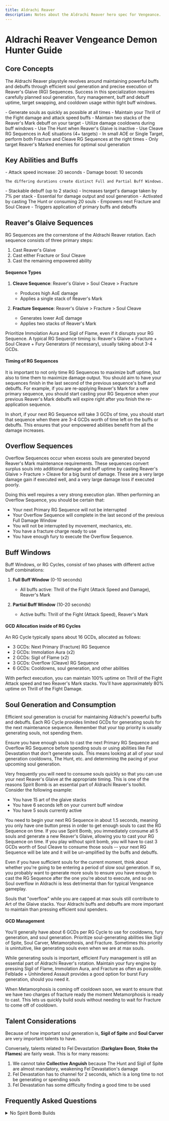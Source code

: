 ```yaml
---
title: Aldrachi Reaver
description: Notes about the Aldrachi Reaver hero spec for Vengeance.
---
```


# Aldrachi Reaver Vengeance Demon Hunter Guide

## Core Concepts

The Aldrachi Reaver playstyle revolves around maintaining powerful buffs and debuffs through efficient soul generation and precise execution of Reaver's Glaive (RG) Sequences. Success in this specialization requires carefully planned soul generation, fury management, buff and debuff uptime, target swapping, and cooldown usage within tight buff windows.

<Aside type="tip" title="Key Principles">
- Generate souls as quickly as possible at all times
- Maintain your Thrill of the Fight damage and attack speed buffs
- Maintain two stacks of the Reaver's Mark debuff on your target
- Utilize damage cooldowns during buff windows
- Use The Hunt when Reaver's Glaive is inactive
- Use Cleave RG Sequences in AoE situations (4+ targets)
- In small AOE or Single Target, perform both Fracture and Cleave RG Sequences at the right times
- Only target Reaver's Marked enemies for optimal soul generation
</Aside>

## Key Abilities and Buffs

<Tabs>
  <TabItem label="Thrill of the Fight">
    - Attack speed increase: 20 seconds
    - Damage boost: 10 seconds

    The differing durations create distinct Full and Partial Buff Windows.
  </TabItem>
  <TabItem label="Reaver's Mark">
    - Stackable debuff (up to 2 stacks)
    - Increases target's damage taken by 7% per stack
    - Essential for damage output and soul generation
  </TabItem>
  <TabItem label="Reaver's Glaive">
    - Activated by casting The Hunt or consuming 20 souls
    - Empowers next Fracture and Soul Cleave
    - Triggers application of primary buffs and debuffs
  </TabItem>
</Tabs>

## Reaver's Glaive Sequences

RG Sequences are the cornerstone of the Aldrachi Reaver rotation. Each sequence consists of three primary steps:

1. Cast Reaver's Glaive
2. Cast either Fracture or Soul Cleave
3. Cast the remaining empowered ability

#### Sequence Types

1. **Cleave Sequence**: Reaver's Glaive > Soul Cleave > Fracture
   - Produces high AoE damage
   - Applies a single stack of Reaver's Mark

2. **Fracture Sequence**: Reaver's Glaive > Fracture > Soul Cleave
   - Generates lower AoE damage
   - Applies two stacks of Reaver's Mark

<Aside type="caution" title="Fury Management">
Prioritize Immolation Aura and Sigil of Flame, even if it disrupts your RG Sequence. A typical RG Sequence timing is: Reaver's Glaive + Fracture + Soul Cleave + Fury Generators (if necessary), usually taking about 3-4 GCDs.
</Aside>

#### Timing of RG Sequences

It is important to not only time RG Sequences to maximize buff uptime, but also to time them to maximize damage output. You should aim to have your sequences finish in the last second of the previous sequence's buff and debuffs. For example, if you are re-applying Reaver's Mark for a new primary sequence, you should start casting your RG Sequence when your previous Reaver's Mark debuffs will expire right after you finish the re-application sequence.

In short, if your next RG Sequence will take 3 GCDs of time, you should start that sequence when there are 3-4 GCDs worth of time left on the buffs or debuffs. This ensures that your empowered abilities benefit from all the damage increases.

## Overflow Sequences

Overflow Sequences occur when excess souls are generated beyond Reaver's Mark maintenance requirements. These sequences convert surplus souls into additional damage and buff uptime by casting Reaver's Glaive > Fracture > Cleave for a big burst of damage. These are a very large damage gain if executed well, and a very large damage loss if executed poorly.

Doing this well requires a very strong execution plan. When performing an Overflow Sequence, you should be certain that:
- Your next Primary RG Sequence will not be interrupted
- Your Overflow Sequence will complete in the last second of the previous Full Damage Window
- You will not be interrupted by movement, mechanics, etc.
- You have a fracture charge ready to use
- You have enough fury to execute the Overflow Sequence.

## Buff Windows

Buff Windows, or RG Cycles, consist of two phases with different active buff combinations:

1. **Full Buff Window** (0-10 seconds)
   - All buffs active: Thrill of the Fight (Attack Speed and Damage), Reaver's Mark

2. **Partial Buff Window** (10-20 seconds)
   - Active buffs: Thrill of the Fight (Attack Speed), Reaver's Mark

#### GCD Allocation inside of RG Cycles

An RG Cycle typically spans about 16 GCDs, allocated as follows:

- 3 GCDs: Next Primary (Fracture) RG Sequence
- 2 GCDs: Immolation Aura (x2)
- 2 GCDs: Sigil of Flame (x2)
- 3 GCDs: Overflow (Cleave) RG Sequence
- 6 GCDs: Cooldowns, soul generation, and other abilities

<Aside type="note" title="Optimal Play">
With perfect execution, you can maintain 100% uptime on Thrill of the Fight Attack speed and two Reaver's Mark stacks. You'll have approximately 80% uptime on Thrill of the Fight Damage.
</Aside>

## Soul Generation and Consumption

Efficient soul generation is crucial for maintaining Aldrachi's powerful buffs and debuffs. Each RG Cycle provides limited GCDs for generating souls for the next maintenance sequence. Remember that your top priority is usually generating souls, not spending them.

Ensure you have enough souls to cast the next Primary RG Sequence and Overflow RG Sequence before spending souls or using abilities like Fel Devastation that don't generate souls. This means looking at all of your soul generation cooldowns, The Hunt, etc. and determining the pacing of your upcoming soul generation.

Very frequently you will need to consume souls quickly so that you can use your next Reaver's Glaive at the appropriate timing. This is one of the reasons Spirit Bomb is an essential part of Aldrachi Reaver's toolkit. Consider the following example:

- You have 15 art of the glaive stacks
- You have 6 seconds left on your current buff window
- You have 5 souls currently active

You need to begin your next RG Sequence in about 1.5 seconds, meaning you only have one button press in order to get enough souls to cast the RG Sequence on time. If you use Spirit Bomb, you immediately consume all 5 souls and generate a new Reaver's Glaive, allowing you to cast your RG Sequence on time. If you play without spirit bomb, you will have to cast 3 GCDs worth of Soul Cleave to consume those souls -- your next RG Sequence will be late and it will be un-amplified by the buffs and debuffs.

<Aside type="caution" title="Plan Ahead">
Even if you have sufficient souls for the current moment, think about whether you're going to be entering a period of slow soul generation. If so, you probably want to generate more souls to ensure you have enough to cast the RG Sequence after the one you're about to execute, and so on.
</Aside>

<Aside type="note" title="Soul Overflow">
Soul overflow in Aldrachi is less detrimental than for typical Vengeance gameplay.

Souls that "overflow" while you are capped at max souls still contribute to Art of the Glaive stacks. Your Aldrachi buffs and debuffs are more important to maintain than pressing efficient soul spenders.
</Aside>

#### GCD Management

You'll generally have about 6 GCDs per RG Cycle to use for cooldowns, fury generation, and soul generation. Prioritize soul-generating abilities like Sigil of Spite, Soul Carver, Metamorphosis, and Fracture. Sometimes this priority is unintuitive, like generating souls even when we are at max souls.

While generating souls is important, efficient Fury management is still an essential part of Aldrachi Reaver's rotation. Maintain your fury engine by pressing Sigil of Flame, Immolation Aura, and Fracture as often as possible. Felblade + Unhindered Assault provides a good option for burst Fury generation, should you need it.

<Aside type="note" title="Holding Fracture">
When Metamorphosis is coming off cooldown soon, we want to ensure that we have two charges of fracture ready the moment Metamorphosis is ready to cast. This lets us quickly build souls without needing to wait for Fracture to come off of cooldown.
</Aside>

## Talent Considerations
Because of how important soul generation is, **Sigil of Spite** and **Soul Carver** are very important talents to have.

Conversely, talents related to Fel Devastation (**Darkglare Boon**, **Stoke the Flames**) are fairly weak. This is for many reasons:

1. We cannot take **Collective Anguish** because The Hunt and Sigil of Spite are almost mandatory, weakening Fel Devastation's damage
2. Fel Devastation has to channel for 2 seconds, which is a long time to not be generating or spending souls
3. Fel Devastation has some difficulty finding a good time to be used


## Frequently Asked Questions

<details>
<summary>No Spirit Bomb Builds</summary>

No Spirit Bomb builds are not recommended for Aldrachi Reaver. They are less damage in all scenarios. This is for three reasons:
1. Spirit Bomb can consume souls quickly
2. Spirit Bomb is fire damage and amplified by things like Burning Blood and Fiery Brand
3. Spirit Bomb is uncapped AOE, so will be one of our strongest buttons in large AOE situations
4. Spirit Bomb is a huge burst of healing, which synergizes well with Incorruptible Spirit

The trade-off for dropping Spirit Bomb is a simplified rotation. =It's possible to play this way, but it comes at a significant cost.

</details>